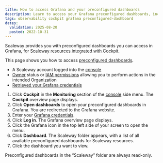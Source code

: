 ```yaml
---
title: How to access Grafana and your preconfigured dashboards
description: Learn to access your Grafana preconfigured dashboards, including steps to log in, navigate, and view your resources.
tags: observability cockpit grafana preconfigured-dashboard
dates:
  validation: 2025-08-20
  posted: 2022-10-31
---
```



Scaleway provides you with preconfigured dashboards you can access in Grafana, for [Scaleway resources integrated with Cockpit](/cockpit/reference-content/cockpit-limitations/#product-integration-into-cockpit).

This page shows you how to access [preconfigured dashboards](/cockpit/concepts/#preconfigured-dashboards).

<Requirements />

  - A Scaleway account logged into the [console](https://account.scaleway.com/?service=elements)
  - [Owner](/iam/concepts/#owner) status or [IAM permissions](/iam/concepts/#permission) allowing you to perform actions in the intended Organization
  - [Retrieved your Grafana credentials](/cockpit/how-to/retrieve-grafana-credentials/)


1. Click **Cockpit** in the **Monitoring** section of the [console](https://account.scaleway.com/?service=elements) side menu. The **Cockpit** overview page displays.
2. Click **Open dashboards** to open your preconfigured dashboards in Grafana. You are redirected to the Grafana website.
3. Enter your [Grafana credentials](/cockpit/how-to/retrieve-grafana-credentials/).
4. Click **Log in**. The Grafana overview page displays.
5. Click the Grafana icon in the top left side of your screen to open the menu.
6. Click **Dashboard**. The Scaleway folder appears, with a list of all available preconfigured dashboards for Scaleway resources.
7. Click the dashboard you want to view.

<Message type="important">
 Preconfigured dashboards in the “Scaleway” folder are always read-only.
</Message>
